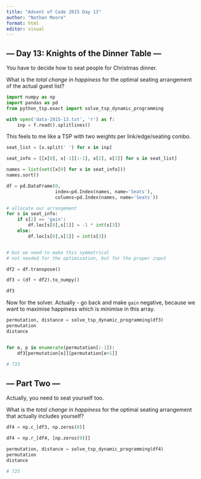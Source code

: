 ```yaml
---
title: "Advent of Code 2015 Day 13"
author: "Nathan Moore"
format: html
editor: visual
---
```


## --- Day 13: Knights of the Dinner Table ---

You have to decide how to seat people for Christmas dinner.

What is the *total change in happiness* for the optimal seating arrangement of the actual guest list?

```python

import numpy as np
import pandas as pd
from python_tsp.exact import solve_tsp_dynamic_programming

with open('data-2015-13.txt', 'r') as f:
    inp = f.read().splitlines()

```

This feels to me like a TSP with two weights per link/edge/seating combo.

```python

seat_list = [x.split(' ') for x in inp]

seat_info = [[x[0], x[-1][:-1], x[2], x[3]] for x in seat_list]

names = list(set([x[0] for x in seat_info]))
names.sort()

df = pd.DataFrame(0, 
                  index=pd.Index(names, name='Seats'),
                  columns=pd.Index(names, name='Seats'))

# allocate our arrangement
for s in seat_info:
    if s[2] == 'gain':
        df.loc[s[0],s[1]] = -1 * int(s[3])
    else: 
        df.loc[s[0],s[1]] = int(s[3])


# but we need to make this symmetrical
# not needed for the optimisation, but for the proper input

df2 = df.transpose()

df3 = (df + df2).to_numpy()

df3

```

Now for the solver. Actually - go back and make `gain` negative, because we want to maximise happiness which is minimise in this array.

```python

permutation, distance = solve_tsp_dynamic_programming(df3)
permutation
distance


for e, p in enumerate(permutation[:-1]):
    df3[permutation[e]][permutation[e+1]]
   
# 733 
```

## --- Part Two ---

Actually, you need to seat yourself too.

What is the *total change in happiness* for the optimal seating arrangement that actually includes yourself?

```python

df4 = np.c_[df3, np.zeros(8)]

df4 = np.r_[df4, [np.zeros(9)]]

permutation, distance = solve_tsp_dynamic_programming(df4)
permutation
distance

# 725

```

